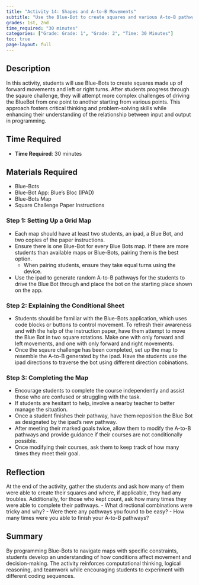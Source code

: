 ```yaml
---
title: "Activity 14: Shapes and A-to-B Movements"
subtitle: "Use the Blue-Bot to create squares and various A-to-B pathways, making sure to test different combinations of movements."
grades: 1st, 2nd
time_required: "30 minutes"
categories: ["Grade: Grade: 1", "Grade: 2", "Time: 30 Minutes"]
toc: true
page-layout: full
---
```


## Description

In this activity, students will use Blue-Bots to create squares made up of forward movements and left or right turns. After students progress through the sqaure challenge, they will attempt more complex challenges of driving the BlueBot from one point to another starting from various points. This approach fosters critical thinking and problem-solving skills while enhancing their understanding of the relationship between input and output in programming.

## Time Required

- **Time Required**: 30 minutes

## Materials Required

- Blue-Bots 
- Blue-Bot App: Blue's Bloc (IPAD)
- Blue-Bots Map
- Square Challenge Paper Instructions

### Step 1: Setting Up a Grid Map

- Each map should have at least two students, an ipad, a Blue Bot, and two copies of the paper instructions.
- Ensure there is one Blue-Bot for every Blue Bots map. If there are more students than available maps or Blue-Bots, pairing them is the best option.
    - When pairing students, ensure they take equal turns using the device.
- Use the ipad to generate random A-to-B pathways for the students to drive the Blue Bot through and place the bot on the starting place shown on the app.

### Step 2: Explaining the Conditional Sheet

- Students should be familiar with the Blue-Bots application, which uses code blocks or buttons to control movement. To refresh their awareness and with the help of the instruction paper, have them attempt to move the Blue Bot in two square rotations. Make one with only forward and left movements, and one with only forward and right movements.
- Once the sqaure challenge has been completed, set up the map to resemble the A-to-B generated by the ipad. Have the students use the ipad directions to traverse the bot using different direction cobinations.

### Step 3: Completing the Map 

- Encourage students to complete the course independently and assist those who are confused or struggling with the task.
- If students are hesitant to help, involve a nearby teacher to better manage the situation.
- Once a student finishes their pathway, have them reposition the Blue Bot as designated by the ipad's new pathway.
- After meeting their marked goals twice, allow them to modify the A-to-B pathways and provide guidance if their courses are not conditionally possible. 
- Once modifying their courses, ask them to keep track of how many times they meet their goal. 

## Reflection

At the end of the activity, gather the students and ask how many of them were able to create their squares and where, if applicable, they had any troubles. Additionally, for those who kept count, ask how many times they were able to complete their pathways.
    - What directional combinations were tricky and why?
    - Were there any pathways you found to be easy?
    - How many times were you able to finish your A-to-B pathways?

## Summary

By programming Blue-Bots to navigate maps with specific constraints, students develop an understanding of how conditions affect movement and decision-making. The activity reinforces computational thinking, logical reasoning, and teamwork while encouraging students to experiment with different coding sequences.

